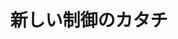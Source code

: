 ﻿---
title: "新しい制御のカタチ"
category: "情報理工学院"
vol: "56"
interviewee: "井村 順一 "
url: ""
tags: []
pdf: "56-4.pdf"
facephoto: ""
career: ""
preface: "より効率よく機械を制御させるか 井村では、制御の新たな形である時々刻々と最適な運動を求めさせるハイブリットシステム制御の研究を行っている。"
---
